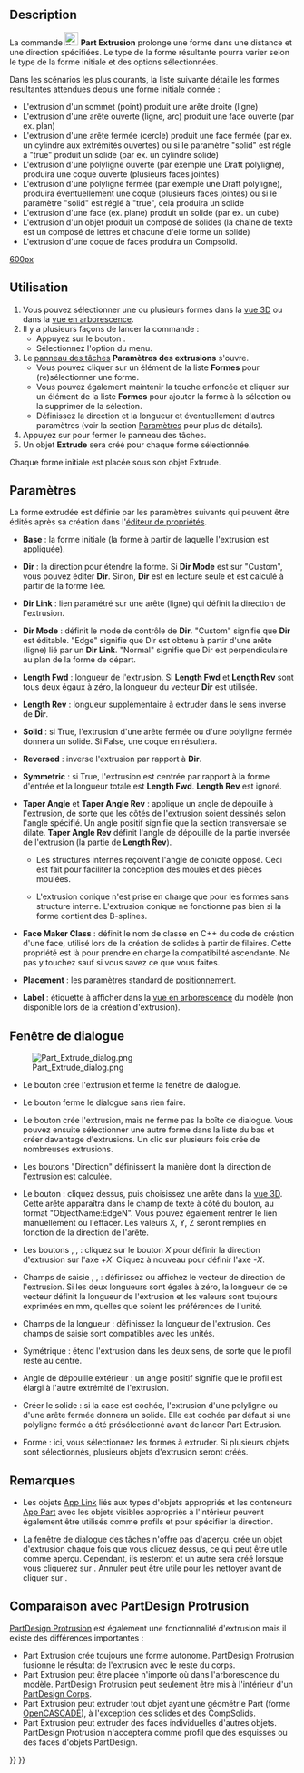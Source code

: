 <languages/>
{{Docnav/fr
|[[Part_Builder/fr|Générateur de formes]]
|[[Part_Revolve/fr|Révolution]]
|[[Part_Workbench/fr|Atelier Part]]
|IconL=Part_Builder.svg
|IconR=Part_Revolve.svg
|IconC=Workbench_Part.svg
}}

{{GuiCommand/fr
|Name=Part Extrude
|Name/fr=Part Extrusion
|MenuLocation=Part → Extruder...
|Workbenches=[[Part_Workbench/fr|Part]]
|SeeAlso=[[Draft_Trimex/fr|Draft Ajuster ou prolonger]], [[PartDesign_Pad/fr|PartDesign Protrusion]]
}}

== Description ==

La commande [[Image:Part_Extrude.svg|24px]] '''Part Extrusion''' prolonge une forme dans une distance et une direction spécifiées. Le type de la forme résultante pourra varier selon le type de la forme initiale et des options sélectionnées.

Dans les scénarios les plus courants, la liste suivante détaille les formes résultantes attendues depuis une forme initiale donnée :
* L'extrusion d'un sommet (point) produit une arête droite (ligne)
* L'extrusion d'une arête ouverte (ligne, arc) produit une face ouverte (par ex. plan)
* L'extrusion d'une arête fermée (cercle) produit une face fermée (par ex. un cylindre aux extrémités ouvertes) ou si le paramètre "solid" est réglé à "true" produit un solide (par ex. un cylindre solide)
* L'extrusion d'une polyligne ouverte (par exemple une Draft polyligne), produira une coque ouverte (plusieurs faces jointes)
* L'extrusion d'une polyligne fermée (par exemple une Draft polyligne), produira éventuellement une coque (plusieurs faces jointes) ou si le paramètre "solid" est réglé à "true", cela produira un solide
* L'extrusion d'une face (ex. plane) produit un solide (par ex. un cube)
* L'extrusion d'un objet {{Button|[[File:Draft_ShapeString.svg|16px]] [[Draft_ShapeString/fr|Forme à partir d'un texte]]}}  produit un composé de solides (la chaîne de texte est un composé de lettres et chacune d'elle forme un solide)
* L'extrusion d'une coque de faces produira un Compsolid.

[[image:Part_Extrude_demo.png|600px]]
{{Caption|Exemples d'extrusion}}

<span id="Usage"></span>
==Utilisation==

# Vous pouvez sélectionner une ou plusieurs formes dans la [[3D_view/fr|vue 3D]] ou dans la [[Tree_view/fr|vue en arborescence]].
# Il y a plusieurs façons de lancer la commande :
#* Appuyez sur le bouton {{Button|[[Image:Part_Extrude.svg|16px]] [[Part_Extrude/fr|Extruder...]]}}.
#* Sélectionnez l'option {{MenuCommand|Part → [[Image:Part_Extrude.svg|16px]] Extruder...}} du menu.
# Le [[Task_panel/fr|panneau des tâches]] '''Paramètres des extrusions''' s'ouvre.
#* Vous pouvez cliquer sur un élément de la liste '''Formes''' pour (re)sélectionner une forme.
#* Vous pouvez également maintenir la touche {{KEY|Ctrl}} enfoncée et cliquer sur un élément de la liste '''Formes''' pour ajouter la forme à la sélection ou la supprimer de la sélection.
#* Définissez la direction et la longueur et éventuellement d'autres paramètres (voir la section [[#Paramètres|Paramètres]] pour plus de détails).
# Appuyez sur {{Button|OK}} pour fermer le panneau des tâches.
# Un objet '''Extrude''' sera créé pour chaque forme sélectionnée.

Chaque forme initiale est placée sous son objet Extrude.

<span id="Parameters"></span>
== Paramètres ==

La forme extrudée est définie par les paramètres suivants qui peuvent être édités après sa création dans l'[[Property_editor/fr|éditeur de propriétés]].  

*'''Base''' : la forme initiale (la forme à partir de laquelle l'extrusion est appliquée).

*'''Dir''' : la direction pour étendre la forme. Si '''Dir Mode''' est sur "Custom", vous pouvez éditer '''Dir'''. Sinon, '''Dir''' est en lecture seule et est calculé à partir de la forme liée.

*'''Dir Link''' : lien paramétré sur une arête (ligne) qui définit la direction de l'extrusion.

*'''Dir Mode''' : définit le mode de contrôle de '''Dir'''. "Custom" signifie que '''Dir''' est éditable. "Edge" signifie que Dir est obtenu à partir d'une arête (ligne) lié par un '''Dir Link'''. "Normal" signifie que Dir est perpendiculaire au plan de la forme de départ.

*'''Length Fwd''' : longueur de l'extrusion. Si '''Length Fwd''' et '''Length Rev''' sont tous deux égaux à zéro, la longueur du vecteur '''Dir''' est utilisée.

*'''Length Rev''' : longueur supplémentaire à extruder dans le sens inverse de '''Dir'''.

*'''Solid''' : si True, l'extrusion d'une arête fermée ou d'une polyligne fermée donnera un solide. Si False, une coque en résultera.

*'''Reversed''' : inverse l'extrusion par rapport à '''Dir'''.

*'''Symmetric''' : si True, l'extrusion est centrée par rapport à la forme d'entrée et la longueur totale est '''Length Fwd'''. '''Length Rev''' est ignoré.

*'''Taper Angle''' et '''Taper Angle Rev''' : applique un angle de dépouille à l'extrusion, de sorte que les côtés de l'extrusion soient dessinés selon l'angle spécifié. Un angle positif signifie que la section transversale se dilate. '''Taper Angle Rev''' définit l'angle de dépouille de la partie inversée de l'extrusion (la partie de '''Length Rev''').
** {{Version/fr|0.20}} Les structures internes reçoivent l'angle de conicité opposé. Ceci est fait pour faciliter la conception des moules et des pièces moulées.
** {{VersionMinus/fr|0.19}} L'extrusion conique n'est prise en charge que pour les formes sans structure interne. L'extrusion conique ne fonctionne pas bien si la forme contient des B-splines. 

*'''Face Maker Class''' : définit le nom de classe en C++ du code de création d'une face, utilisé lors de la création de solides à partir de filaires. Cette propriété est là pour prendre en charge la compatibilité ascendante. Ne pas y touchez sauf si vous savez ce que vous faites.

* '''Placement''' : les paramètres standard de [[Placement/fr|positionnement]].

*'''Label''' : étiquette à afficher dans la [[Tree_view/fr|vue en arborescence]] du modèle (non disponible lors de la création d'extrusion).

<span id="Task_dialog"></span>
== Fenêtre de dialogue ==

[[Image:Part_Extrude_dialog.png|thumb|right]]

* Le bouton {{Button|OK}} crée l'extrusion et ferme la fenêtre de dialogue.

* Le bouton {{Button|Fermer}} ferme le dialogue sans rien faire.

* Le bouton {{Button|Appliquer}} crée l'extrusion, mais ne ferme pas la boîte de dialogue. Vous pouvez ensuite sélectionner une autre forme dans la liste du bas et créer davantage d'extrusions. Un clic sur {{Button|Appliquer}} plusieurs fois crée de nombreuses extrusions.

* Les boutons "Direction" définissent la manière dont la direction de l'extrusion est calculée. 

* Le bouton {{Button|Sélectionner}} : cliquez dessus, puis choisissez une arête dans la [[3D_view/fr|vue 3D]]. Cette arête apparaîtra dans le champ de texte à côté du bouton, au format "ObjectName:EdgeN". Vous pouvez également rentrer le lien manuellement ou l'effacer. Les valeurs X, Y, Z seront remplies en fonction de la direction de l'arête.

* Les boutons {{Button|X}}, {{Button|Y}}, {{Button|Z}} : cliquez sur le bouton ''X'' pour définir la direction d'extrusion sur l'axe +''X''. Cliquez à nouveau pour définir l'axe -''X''. 

* Champs de saisie {{Button|X}}, {{Button|Y}}, {{Button|Z}} : définissez ou affichez le vecteur de direction de l'extrusion. Si les deux longueurs sont égales à zéro, la longueur de ce vecteur définit la longueur de l'extrusion et les valeurs sont toujours exprimées en mm, quelles que soient les préférences de l'unité.

* Champs de la longueur : définissez la longueur de l'extrusion. Ces champs de saisie sont compatibles avec les unités.

* Symétrique : étend l'extrusion dans les deux sens, de sorte que le profil reste au centre.

* Angle de dépouille extérieur : un angle positif signifie que le profil est élargi à l'autre extrémité de l'extrusion.

* Créer le solide : si la case est cochée, l'extrusion d'une polyligne ou d'une arête fermée donnera un solide. Elle est cochée par défaut si une polyligne fermée a été présélectionné avant de lancer Part Extrusion.

* Forme : ici, vous sélectionnez les formes à extruder. Si plusieurs objets sont sélectionnés, plusieurs objets d'extrusion seront créés.

<span id="Notes"></span>
== Remarques ==

* Les objets [[App_Link/fr|App Link]] liés aux types d'objets appropriés et les conteneurs [[App_Part/fr|App Part]] avec les objets visibles appropriés à l'intérieur peuvent également être utilisés comme profils et pour spécifier la direction. {{Version/fr|0.20}}

* La fenêtre de dialogue des tâches n'offre pas d'aperçu. {{Button|Appliquer}} crée un objet d'extrusion chaque fois que vous cliquez dessus, ce qui peut être utile comme aperçu. Cependant, ils resteront et un autre sera créé lorsque vous cliquerez sur {{Button|OK}}. [[Std_Undo/fr|Annuler]] peut être utile pour les nettoyer avant de cliquer sur {{Button|OK}}.

<span id="Comparison_with_PartDesign_Pad"></span>
== Comparaison avec PartDesign Protrusion ==

[[PartDesign_Pad/fr|PartDesign Protrusion]] est également une fonctionnalité d'extrusion mais il existe des différences importantes :

* Part Extrusion crée toujours une forme autonome. PartDesign Protrusion fusionne le résultat de l'extrusion avec le reste du corps.
* Part Extrusion peut être placée n'importe où dans l'arborescence du modèle. PartDesign Protrusion peut seulement être mis à l'intérieur d'un [[PartDesign_Body/fr|PartDesign Corps]].
* Part Extrusion peut extruder tout objet ayant une géométrie Part (forme [[OpenCASCADE/fr|OpenCASCADE]]), à l'exception des solides et des CompSolids.
* Part Extrusion peut extruder des faces individuelles d'autres objets. PartDesign Protrusion n'acceptera comme profil que des esquisses ou des faces d'objets PartDesign.


{{Docnav/fr
|[[Part_Builder/fr|Générateur de formes]]
|[[Part_Revolve/fr|Révolution]]
|[[Part_Workbench/fr|Atelier Part]]
|IconL=Part_Builder.svg
|IconR=Part_Revolve.svg
|IconC=Workbench_Part.svg
}}

{{Part_Tools_navi{{#translation:}}}}
{{Userdocnavi{{#translation:}}}}